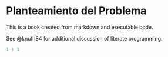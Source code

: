 # Planteamiento del Problema {.unnumbered}

This is a book created from markdown and executable code.

See @knuth84 for additional discussion of literate programming.

```r
1 + 1
```
